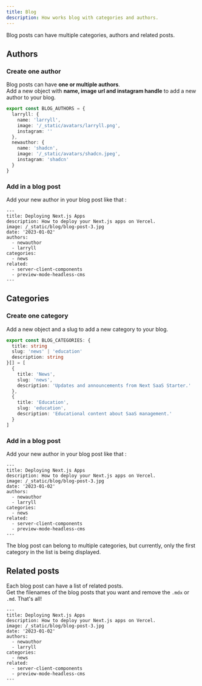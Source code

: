 ```yaml
---
title: Blog
description: How works blog with categories and authors.
---
```


Blog posts can have multiple categories, authors and related posts.

## Authors

### Create one author

Blog posts can have **one or multiple authors**. <br /> Add a new object with **name, image url and instagram handle** to add a new author to your blog.

```ts title="config/blog.ts" {7-11}
export const BLOG_AUTHORS = {
  larryll: {
    name: 'larryll',
    image: '/_static/avatars/larryll.png',
    instagram: ''
  },
  newauthor: {
    name: 'shadcn',
    image: '/_static/avatars/shadcn.jpeg',
    instagram: 'shadcn'
  }
}
```

### Add in a blog post

Add your new author in your blog post like that :

```mdx {6-8}
---
title: Deploying Next.js Apps
description: How to deploy your Next.js apps on Vercel.
image: /_static/blog/blog-post-3.jpg
date: '2023-01-02'
authors:
  - newauthor
  - larryll
categories:
  - news
related:
  - server-client-components
  - preview-mode-headless-cms
---
```

## Categories

### Create one category

Add a new object and a slug to add a new category to your blog.

```ts title="config/blog.ts" {3,6-10}
export const BLOG_CATEGORIES: {
  title: string
  slug: 'news' | 'education'
  description: string
}[] = [
  {
    title: 'News',
    slug: 'news',
    description: 'Updates and announcements from Next SaaS Starter.'
  },
  {
    title: 'Education',
    slug: 'education',
    description: 'Educational content about SaaS management.'
  }
]
```

### Add in a blog post

Add your new author in your blog post like that :

```mdx {9-10}
---
title: Deploying Next.js Apps
description: How to deploy your Next.js apps on Vercel.
image: /_static/blog/blog-post-3.jpg
date: '2023-01-02'
authors:
  - newauthor
  - larryll
categories:
  - news
related:
  - server-client-components
  - preview-mode-headless-cms
---
```

<Callout type='warning'>
  The blog post can belong to multiple categories, but currently, only the first
  category in the list is being displayed.
</Callout>

## Related posts

Each blog post can have a list of related posts. <br/> Get the filenames of the blog posts that you want and remove the `.mdx` or `.md`. That's all!

```mdx {11-13}
---
title: Deploying Next.js Apps
description: How to deploy your Next.js apps on Vercel.
image: /_static/blog/blog-post-3.jpg
date: '2023-01-02'
authors:
  - newauthor
  - larryll
categories:
  - news
related:
  - server-client-components
  - preview-mode-headless-cms
---
```
